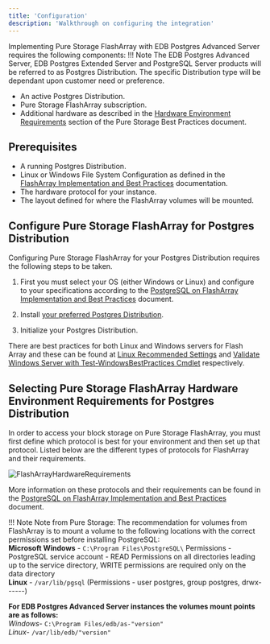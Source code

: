 ```yaml
---
title: 'Configuration'
description: 'Walkthrough on configuring the integration'
---
```


Implementing Pure Storage FlashArray with EDB Postgres Advanced Server requires the following components:
!!! Note
    The EDB Postgres Advanced Server, EDB Postgres Extended Server and PostgreSQL Server products will be referred to as Postgres Distribution.  The specific Distribution type will be dependant upon customer need or preference.

- An active Postgres Distribution.
- Pure Storage FlashArray subscription.
- Additional hardware as described in the [Hardware Environment Requirements](https://support.purestorage.com/Solutions/PostgreSQL/Getting_Started/PostgreSQL_on_FlashArray_Implementation_and_Best_Practices) section of the Pure Storage Best Practices document.

## Prerequisites

- A running Postgres Distribution.
- Linux or Windows File System Configuration as defined in the [FlashArray Implementation and Best Practices](https://support.purestorage.com/Solutions/PostgreSQL/Getting_Started/PostgreSQL_on_FlashArray_Implementation_and_Best_Practices) documentation.
- The hardware protocol for your instance.
- The layout defined for where the FlashArray volumes will be mounted.

## Configure Pure Storage FlashArray for Postgres Distribution 

Configuring Pure Storage FlashArray for your Postgres Distribution requires the following steps to be taken.

1. First you must select your OS (either Windows or Linux) and configure to your specifications according to the [PostgreSQL on FlashArray Implementation and Best Practices](https://support.purestorage.com/Solutions/PostgreSQL/Getting_Started/PostgreSQL_on_FlashArray_Implementation_and_Best_Practices) document.

2. Install [your preferred Postgres Distribution](https://www.enterprisedb.com/docs/epas/latest/).

3. Initialize your Postgres Distribution.

There are best practices for both Linux and Windows servers for Flash Array and these can be found at [Linux Recommended Settings](https://support.purestorage.com/Solutions/Linux/Linux_Reference/Linux_Recommended_Settings) and [Validate Windows Server with Test-WindowsBestPractices Cmdlet](https://support.purestorage.com/Solutions/Microsoft_Platform_Guide/FlashArray_Connectivity/aaa11_Validate_Windows_Server_with_Test-WindowsBestPractices_Cmdlet) respectively.

## Selecting Pure Storage FlashArray Hardware Environment Requirements for Postgres Distribution

In order to access your block storage on Pure Storage FlashArray, you must first define which protocol is best for your environment and then set up that protocol.  Listed below are the different types of protocols for FlashArray and their requirements.

![FlashArrayHardwareRequirements](Images/FlashArrayHardwareRequirements.png)

More information on these protocols and their requirements can be found in the [PostgreSQL on FlashArray Implementation and Best Practices](https://support.purestorage.com/Solutions/PostgreSQL/Getting_Started/PostgreSQL_on_FlashArray_Implementation_and_Best_Practices) document.

!!! Note
    Note from Pure Storage: The recommendation for volumes from FlashArray is to mount a volume to the following locations with the correct permissions set before installing PostgreSQL:  
    **Microsoft Windows** - `C:\Program Files\PostgreSQL\` Permissions - PostgreSQL service account - READ Permissions on all directories leading up to the service directory, WRITE permissions are required only on the data directory  
    **Linux** - `/var/lib/pgsql` (Permissions - user postgres, group postgres, drwx------)

**For EDB Postgres Advanced Server instances the volumes mount points are as follows:**  
    *Windows*- `C:\Program Files/edb/as-"version"`  
    *Linux*- `/var/lib/edb/"version"`
